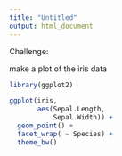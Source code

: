 ```yaml
---
title: "Untitled"
output: html_document
---
```


Challenge:

make a plot of the iris data


```r
library(ggplot2)

ggplot(iris,
       aes(Sepal.Length,
           Sepal.Width)) +
  geom_point() +
  facet_wrap( ~ Species) +
  theme_bw()

```

